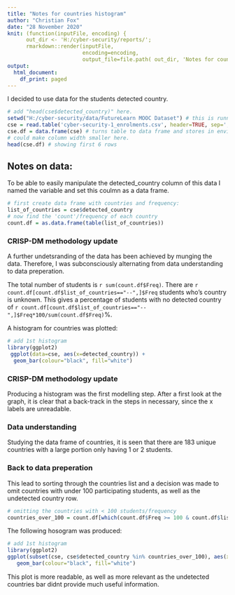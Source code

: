 ---
title: "Notes for countries histogram"
author: "Christian Fox"
date: "28 November 2020"
knit: (function(inputFile, encoding) { 
      out_dir <- 'H:/cyber-security/reports/';
      rmarkdown::render(inputFile,
                        encoding=encoding, 
                        output_file=file.path( out_dir, 'Notes for countries histogram.html')) })
output:
  html_document:
    df_print: paged
---



I decided to use data for the students detected country. 
```{r }
# add "head(cse$detected_country)" here.
setwd("H:/cyber-security/data/FutureLearn MOOC Dataset") # this is running from uni laptop
cse = read.table('cyber-security-1_enrolments.csv', header=TRUE, sep=',') # creates table from excel document
cse.df = data.frame(cse) # turns table to data frame and stores in environment
# could make column width smaller here.
head(cse.df) # showing first 6 rows
```

## Notes on data:
To be able to easily manipulate the detected_country column of this data I named the variable and set this coulmn as a data frame.
```{r}
# first create data frame with countries and frequency:
list_of_countries = cse$detected_country
# now find the 'count'/frequency of each country
count.df = as.data.frame(table(list_of_countries))
```

### CRISP-DM methodology update
A further undetsranding of the data has been achieved by munging the data. Therefore, I was subconsciously alternating from data understanding to data preperation.

The total number of students is `r sum(count.df$Freq)`.
There are `r count.df[count.df$list_of_countries=="--",]$Freq` students who's country is unknown.
This gives a percentage of students with no detected country of `r count.df[count.df$list_of_countries=="--",]$Freq*100/sum(count.df$Freq)`%.



A histogram for countries was plotted:
```{r, echo=FALSE}
# add 1st histogram
library(ggplot2)
 ggplot(data=cse, aes(x=detected_country)) + 
  geom_bar(colour="black", fill="white")
```

### CRISP-DM methodology update
Producing a histogram was the first modelling step. After a first look at the graph, it is clear that a back-track in the steps in necessary, since the x labels are unreadable. 

### Data understanding
Studying the data frame of countries, it is seen that there are 183 unique countries with a large portion only having 1 or 2 students.

### Back to data preperation
This lead to sorting through the countries list and a decision was made to omit countries with under 100 participating students, as well as the undetected country row.

```{r}
# omitting the countries with < 100 students/frequency
countries_over_100 = count.df[which(count.df$Freq >= 100 & count.df$list_of_countries != "--"),]$list_of_countries
```


The following hosogram was produced:

```{r, echo=FALSE}
# add 1st histogram
library(ggplot2)
ggplot(subset(cse, cse$detected_country %in% countries_over_100), aes(x=detected_country)) +  
   geom_bar(colour="black", fill="white")
```

This plot is more readable, as well as more relevant as the undetected countries bar didnt provide much useful information.





